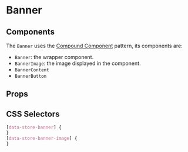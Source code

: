 

# Banner

<Canvas>
  <Story id="molecules-banner--banner" />
</Canvas>

## Components

The `Banner` uses the [Compound Component](https://kentcdodds.com/blog/compound-components-with-react-hooks) pattern, its components are:

- `Banner`: the wrapper component.
- `BannerImage`: the image displayed in the component.
- `BannerContent`
- `BannerButton`

## Props

<ArgsTable of={Banner} />

## CSS Selectors

```css
[data-store-banner] {
}
[data-store-banner-image] {
}
```
